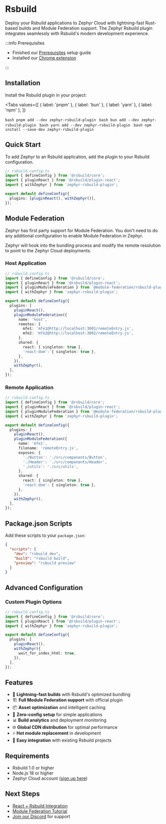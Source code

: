 
# Rsbuild

Deploy your Rsbuild applications to Zephyr Cloud with lightning-fast Rust-based builds and Module Federation support. The Zephyr Rsbuild plugin integrates seamlessly with Rsbuild's modern development experience.

:::info Prerequisites

- Finished our [Prerequisites](/getting-started/installation) setup guide
- Installed our [Chrome extension](https://chromewebstore.google.com/detail/zephyr-mission-control/liflhldchhinbaeplljlplhnbkdidedn)

:::

<CodemodDisclaimer />

## Installation

Install the Rsbuild plugin in your project:

<Tabs
  values={[
    { label: 'pnpm' },
    { label: 'bun' },
    { label: 'yarn' },
    { label: 'npm' },
  ]}
>
  <Tab>```bash pnpm add --dev zephyr-rsbuild-plugin ```</Tab>
  <Tab>```bash bun add --dev zephyr-rsbuild-plugin ```</Tab>
  <Tab>```bash yarn add --dev zephyr-rsbuild-plugin ```</Tab>
  <Tab>```bash npm install --save-dev zephyr-rsbuild-plugin ```</Tab>
</Tabs>

## Quick Start

To add Zephyr to an Rsbuild application, add the plugin to your Rsbuild configuration.

```typescript
// rsbuild.config.ts
import { defineConfig } from '@rsbuild/core';
import { pluginReact } from '@rsbuild/plugin-react';
import { withZephyr } from 'zephyr-rsbuild-plugin';

export default defineConfig({
  plugins: [pluginReact(), withZephyr()],
});
```

## Module Federation

Zephyr has first party support for Module Federation. You don't need to do any additional configuration to enable Module Federation in Zephyr.

Zephyr will hook into the bundling process and modify the remote resolution to point to the Zephyr Cloud deployments.

### Host Application

```typescript
// rsbuild.config.ts
import { defineConfig } from '@rsbuild/core';
import { pluginReact } from '@rsbuild/plugin-react';
import { pluginModuleFederation } from '@module-federation/rsbuild-plugin';
import { withZephyr } from 'zephyr-rsbuild-plugin';

export default defineConfig({
  plugins: [
    pluginReact(),
    pluginModuleFederation({
      name: 'host',
      remotes: {
        mfe1: 'mfe1@http://localhost:3001/remoteEntry.js',
        mfe2: 'mfe2@http://localhost:3002/remoteEntry.js',
      },
      shared: {
        react: { singleton: true },
        'react-dom': { singleton: true },
      },
    }),
    withZephyr(),
  ],
});
```

### Remote Application

```typescript
// rsbuild.config.ts
import { defineConfig } from '@rsbuild/core';
import { pluginReact } from '@rsbuild/plugin-react';
import { pluginModuleFederation } from '@module-federation/rsbuild-plugin';
import { withZephyr } from 'zephyr-rsbuild-plugin';

export default defineConfig({
  plugins: [
    pluginReact(),
    pluginModuleFederation({
      name: 'mfe1',
      filename: 'remoteEntry.js',
      exposes: {
        './Button': './src/components/Button',
        './Header': './src/components/Header',
        './utils': './src/utils',
      },
      shared: {
        react: { singleton: true },
        'react-dom': { singleton: true },
      },
    }),
    withZephyr(),
  ],
});
```

## Package.json Scripts

Add these scripts to your `package.json`:

```json
{
  "scripts": {
    "dev": "rsbuild dev",
    "build": "rsbuild build",
    "preview": "rsbuild preview"
  }
}
```

## Advanced Configuration

### Custom Plugin Options

```typescript
// rsbuild.config.ts
import { defineConfig } from '@rsbuild/core';
import { pluginReact } from '@rsbuild/plugin-react';
import { withZephyr } from 'zephyr-rsbuild-plugin';

export default defineConfig({
  plugins: [
    pluginReact(),
    withZephyr({
      wait_for_index_html: true,
    }),
  ],
});
```

## Features

- 🚀 **Lightning-fast builds** with Rsbuild's optimized bundling
- 🏗️ **Full Module Federation support** with official plugin
- 📦 **Asset optimization** and intelligent caching
- 🔧 **Zero-config setup** for simple applications
- 📊 **Build analytics** and deployment monitoring
- 🌐 **Global CDN distribution** for optimal performance
- ⚡ **Hot module replacement** in development
- 🔗 **Easy integration** with existing Rsbuild projects

## Requirements

- Rsbuild 1.0 or higher
- Node.js 18 or higher
- Zephyr Cloud account ([sign up here](https://app.zephyr-cloud.io))

## Next Steps

- [React + Rsbuild Integration](/integrations/react-rsbuild)
- [Module Federation Tutorial](/tutorials/create-mf-app)
- [Join our Discord](https://zephyr-cloud.io/discord) for support
